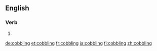 ==English==

===Verb===
{{head|en}}

# {{present participle of|cobble|lang=en}}

[[de:cobbling]]
[[et:cobbling]]
[[fr:cobbling]]
[[ja:cobbling]]
[[fi:cobbling]]
[[zh:cobbling]]